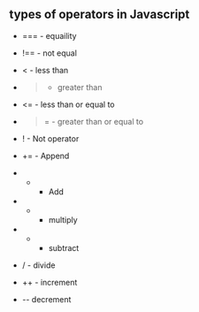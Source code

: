 
## types of operators in Javascript 

  * === - equaility 
  * !== - not equal 
  * <   - less than 
  * >   - greater than 
  * <=  - less than or equal to 
  * >=  - greater than or equal to 
  * !   - Not operator 
  * +=  - Append 
  

  * +  - Add 
  * *  - multiply 
  * -  - subtract 
  * /  - divide 
  * ++ - increment 
  * --   decrement 